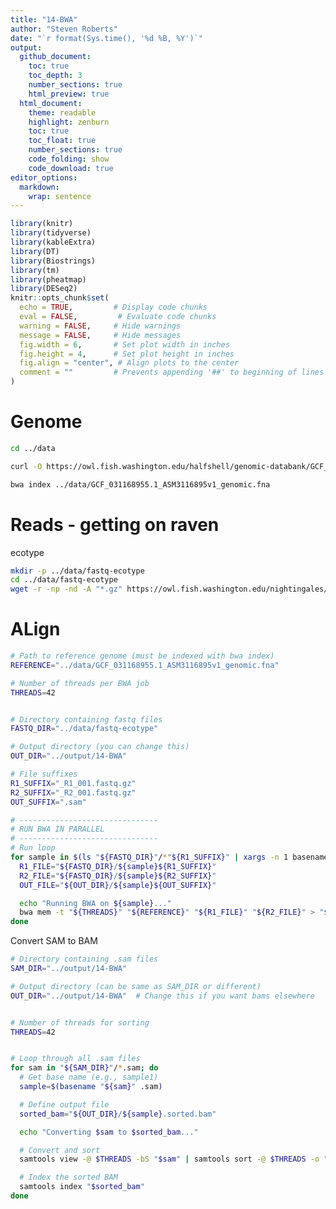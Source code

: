 ```yaml
---
title: "14-BWA"
author: "Steven Roberts"
date: "`r format(Sys.time(), '%d %B, %Y')`"  
output: 
  github_document:
    toc: true
    toc_depth: 3
    number_sections: true
    html_preview: true
  html_document:
    theme: readable
    highlight: zenburn
    toc: true
    toc_float: true
    number_sections: true
    code_folding: show
    code_download: true
editor_options: 
  markdown: 
    wrap: sentence
---
```


```r
library(knitr)
library(tidyverse)
library(kableExtra)
library(DT)
library(Biostrings)
library(tm)
library(pheatmap)
library(DESeq2)
knitr::opts_chunk$set(
  echo = TRUE,         # Display code chunks
  eval = FALSE,         # Evaluate code chunks
  warning = FALSE,     # Hide warnings
  message = FALSE,     # Hide messages
  fig.width = 6,       # Set plot width in inches
  fig.height = 4,      # Set plot height in inches
  fig.align = "center", # Align plots to the center
  comment = ""         # Prevents appending '##' to beginning of lines in code output
)
```


# Genome

```bash
cd ../data

curl -O https://owl.fish.washington.edu/halfshell/genomic-databank/GCF_031168955.1_ASM3116895v1_genomic.fna
```


```bash
bwa index ../data/GCF_031168955.1_ASM3116895v1_genomic.fna
```
# Reads - getting on raven

ecotype

```bash
mkdir -p ../data/fastq-ecotype
cd ../data/fastq-ecotype
wget -r -np -nd -A "*.gz" https://owl.fish.washington.edu/nightingales/G_macrocephalus/30-1149634506/00_fastq/
```


# ALign



```bash
# Path to reference genome (must be indexed with bwa index)
REFERENCE="../data/GCF_031168955.1_ASM3116895v1_genomic.fna"

# Number of threads per BWA job
THREADS=42


# Directory containing fastq files
FASTQ_DIR="../data/fastq-ecotype"

# Output directory (you can change this)
OUT_DIR="../output/14-BWA"

# File suffixes
R1_SUFFIX="_R1_001.fastq.gz"
R2_SUFFIX="_R2_001.fastq.gz"
OUT_SUFFIX=".sam"

# -------------------------------
# RUN BWA IN PARALLEL
# -------------------------------
# Run loop
for sample in $(ls "${FASTQ_DIR}"/*"${R1_SUFFIX}" | xargs -n 1 basename | sed "s/${R1_SUFFIX}//" | sort -u); do
  R1_FILE="${FASTQ_DIR}/${sample}${R1_SUFFIX}"
  R2_FILE="${FASTQ_DIR}/${sample}${R2_SUFFIX}"
  OUT_FILE="${OUT_DIR}/${sample}${OUT_SUFFIX}"

  echo "Running BWA on ${sample}..."
  bwa mem -t "${THREADS}" "${REFERENCE}" "${R1_FILE}" "${R2_FILE}" > "${OUT_FILE}"
done
```



Convert SAM to BAM


```bash

# Directory containing .sam files
SAM_DIR="../output/14-BWA"

# Output directory (can be same as SAM_DIR or different)
OUT_DIR="../output/14-BWA"  # Change this if you want bams elsewhere


# Number of threads for sorting
THREADS=42


# Loop through all .sam files
for sam in "${SAM_DIR}"/*.sam; do
  # Get base name (e.g., sample1)
  sample=$(basename "${sam}" .sam)

  # Define output file
  sorted_bam="${OUT_DIR}/${sample}.sorted.bam"

  echo "Converting $sam to $sorted_bam..."

  # Convert and sort
  samtools view -@ $THREADS -bS "$sam" | samtools sort -@ $THREADS -o "$sorted_bam" -

  # Index the sorted BAM
  samtools index "$sorted_bam"
done
```


